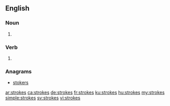 ==English==

===Noun===
{{head|en|plural}}

# {{plural of|stroke|lang=en}}

===Verb===
{{head|en|verb form}}

# {{en-third-person singular of|stroke}}

===Anagrams===
* [[stokers#English|stokers]]

[[ar:strokes]]
[[ca:strokes]]
[[de:strokes]]
[[fr:strokes]]
[[ku:strokes]]
[[hu:strokes]]
[[my:strokes]]
[[simple:strokes]]
[[sv:strokes]]
[[vi:strokes]]